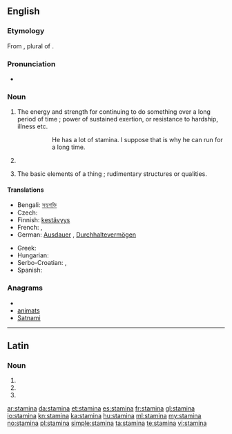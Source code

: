 ==English==

===Etymology===
From {{etyl|la}} {{term|stamina|stāmina|lang=la}}, plural of {{term|stamen|stāmen}}.

===Pronunciation===
* {{a|UK}} {{IPA|/ˈstamɪnə/}}

===Noun===
{{en-noun|-}}

# {{uncountable|now considered singular}} The energy and strength for continuing to do something over a long period of time ; power of sustained exertion, or resistance to hardship, illness etc.
#:: He has a lot of stamina. I suppose that is why he can run for a long time.
# {{botany|rare}} {{plural of|[[stamen]]}}
# {{obsolete|as plural}} The basic elements of a thing ; rudimentary structures or qualities.

====Translations====
{{trans-top|power of sustained exertion}}
* Bengali: [[সহ্যশক্তি]]
* Czech: {{t-|cs|výdrž|f}}
* Finnish: [[kestävyys]]
* French: {{t|fr|endurance|f}}, {{t|fr|résistance|f}}
* German: [[Ausdauer]] {{f}}, [[Durchhaltevermögen]] {{n}}
{{trans-mid}}
* Greek: {{t|el|αντοχή|f}}
* Hungarian: {{t|hu|kitartás}}
* Serbo-Croatian: {{t|sh|stamenost|xs=Serbo-Croatian}},  {{t|sh|izdržljivost|xs=Serbo-Croatian}}
* Spanish: {{t|es|resistencia|f}}
{{trans-bottom}}

===Anagrams===
* {{alphagram|aaimnst}}
* [[animats#English|animats]]
* [[Satnami#English|Satnami]]

----

==Latin==

===Noun===
{{la-noun-form|stāmina}}

# {{inflection of|stamen|stāmen|nom|p|lang=la}}
# {{inflection of|stamen|stāmen|acc|p|lang=la}}
# {{inflection of|stamen|stāmen|voc|p|lang=la}}
{{count page|[[Wiktionary:Page count]]}}

[[ar:stamina]]
[[da:stamina]]
[[et:stamina]]
[[es:stamina]]
[[fr:stamina]]
[[gl:stamina]]
[[io:stamina]]
[[kn:stamina]]
[[ka:stamina]]
[[hu:stamina]]
[[ml:stamina]]
[[my:stamina]]
[[no:stamina]]
[[pl:stamina]]
[[simple:stamina]]
[[ta:stamina]]
[[te:stamina]]
[[vi:stamina]]